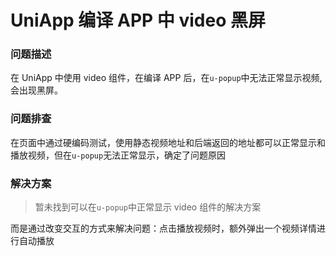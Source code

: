 # UniApp 编译 APP 中 video 黑屏

### 问题描述

在 UniApp 中使用 video 组件，在编译 APP 后，在`u-popup`中无法正常显示视频,会出现黑屏。

### 问题排查

在页面中通过硬编码测试，使用静态视频地址和后端返回的地址都可以正常显示和播放视频，但在`u-popup`无法正常显示，确定了问题原因

### 解决方案

> 暂未找到可以在`u-popup`中正常显示 video 组件的解决方案

而是通过改变交互的方式来解决问题：点击播放视频时，额外弹出一个视频详情进行自动播放
